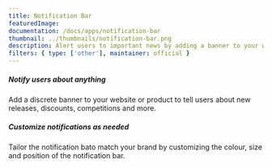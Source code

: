 ```yaml
---
title: Notification Bar
featuredImage:
documentation: /docs/apps/notification-bar
thumbnail: ../thumbnails/notification-bar.png
description: Alert users to important news by adding a banner to your website
filters: { type: ['other'], maintainer: official }
---
```


<Section
    divider={false}
    title="Use PostHog to display in-app messages via a customizable banner."
    size="full"
    cols={2}
>
     <div>
        <h5>Notify users about anything</h5>
        <p>Add a discrete banner to your website or product to tell users about new releases, discounts, competitions and more.</p>
    </div>
    <div>
        <h5>Customize notifications as needed</h5>
        <p>Tailor the notification bato match your brand by customizing the colour, size and position of the notification bar.</p>
    </div>
</Section>

<TutorialsSlider topic="notification-bar" />

<Documentation />
